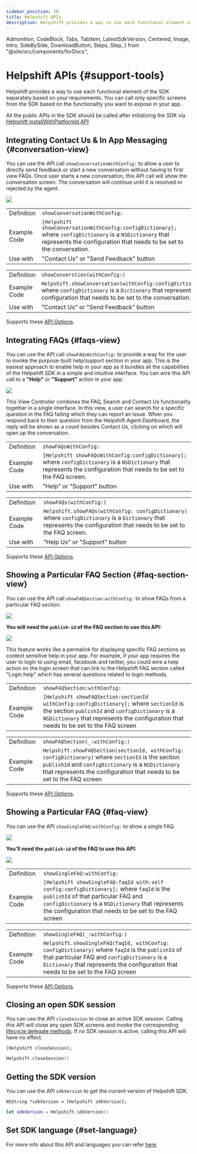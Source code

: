 ```yaml
---
sidebar_position: 20
title: Helpshift APIs
description: Helpshift provides a way to use each functional element of the SDK separately based on your requirements.
---
```


  Admonition,
  CodeBlock,
  Tabs,
  TabItem,
  LatestSdkVersion,
  Centered,
  Image,
  Intro,
  SideBySide,
  DownloadButton,
  Steps,
  Step,
} from "@site/src/components/forDocs";

# Helpshift APIs {#support-tools}

<Intro>

Helpshift provides a way to use each functional element of the SDK separately based on your requirements.
You can call only specific screens from the SDK based on the
functionality you want to expose in your app.

</Intro>

<Admonition type="info" title="Note">

All the public APIs in the SDK should be called after initializing the SDK via [Helpshift installWithPlatformId API](/sdkx_ios/getting-started#start-using)

</Admonition>

## Integrating Contact Us & In App Messaging {#conversation-view}

You can use the API call `showConversationWithConfig:` to allow a user to directly send feedback or start a new conversation without having to first view FAQs. Once user starts a new conversation, this API call will show the conversation screen. The conversation will continue until it is resolved or rejected by the agent.

<Centered width="major">

![](/static/books/sdkx_ios/Show-Conversation.png)

</Centered>

<Tabs>

<TabItem value="Objective-C Example" label="Objective-C Example">

|              |                                                                                                                                                                                                                                                                                                            |
| ------------ | ---------------------------------------------------------------------------------------------------------------------------------------------------------------------------------------------------------------------------------------------------------------------------------------------------------- |
| Definition   | <code>showConversationWithConfig:</code>                                                                                                                                                                                                                                                                  |
| Example Code | <code>[Helpshift showConversationWithConfig:configDictionary];</code> where <code>configDictionary</code> is a <code>NSDictionary</code> that represents the configuration that needs to be set to the conversation. |
| Use with     | "Contact Us" or "Send Feedback" button                                                                                                                                                                                                                                                                     |

</TabItem>
<TabItem value="Swift Example" label="Swift Example">

|              |                                                                                                                                                                                                                                                                                                         |
| ------------ | ------------------------------------------------------------------------------------------------------------------------------------------------------------------------------------------------------------------------------------------------------------------------------------------------------- |
| Definition   | <code>showConverstion(withConfig:)</code>                                                                                                                                                                                                                                                              |
| Example Code | <code>Helpshift.showConversation(withConfig:configDictionary)</code> where <code>configDictionary</code> is a <code>Dictionary</code> that represents the configuration that needs to be set to the conversation. |
| Use with     | "Contact Us" or "Send Feedback" button                                                                                                                                                                                                                                                                  |

</TabItem>

</Tabs>

Supports these [API Options](/sdkx_ios/sdk-configuration/).

## Integrating FAQs {#faqs-view}

You can use the API call `showFAQsWithConfig:` to provide a way for the user to invoke the purpose-built help/support section in your app. This is the easiest approach to enable help in your app as it bundles all the capabilities of the Helpshift SDK in a simple and intuitive interface. You can wire this API call to a **"Help"** or **"Support"** action in your app.

<Centered >

<Image src="/static/books/sdkx_ios/show_faqs.png" width="full" />

</Centered>

This View Controller combines the FAQ, Search and Contact Us functionality together in a single interface. In this view, a user can search for a specific question in the FAQ failing which they can report an issue. When you respond back to their question from the Helpshift Agent Dashboard, the reply will be shown as a count besides Contact Us, clicking on which will open up the conversation.

<Tabs>

<TabItem value="Objective-c Example" label="Objective-c Example">

|              |                                                                                                                                                                                                                                                                                                  |
| ------------ | ------------------------------------------------------------------------------------------------------------------------------------------------------------------------------------------------------------------------------------------------------------------------------------------------ |
| Definition   | <code>showFAQsWithConfig:</code>                                                                                                                                                                                                                                                                |
| Example Code | <code>[Helpshift showFAQsWithConfig:configDictionary];</code> where <code>configDictionary</code> is a <code>NSDictionary</code> that represents the configuration that needs to be set to the FAQ screen. |
| Use with     | "Help" or "Support" button                                                                                                                                                                                                                                                                       |

</TabItem>
<TabItem value="Swift Example" label="Swift Example">

|              |                                                                                                                                                                                                                                                                                                  |
| ------------ | ------------------------------------------------------------------------------------------------------------------------------------------------------------------------------------------------------------------------------------------------------------------------------------------------ |
| Definition   | <code>showFAQs(withConfig:)</code>                                                                                                                                                                                                                                                              |
| Example Code | <code>Helpshift.showFAQs(withConfig: configDictionary)</code> where <code>configDictionary</code> is a <code>Dictionary</code> that represents the configuration that needs to be set to the FAQ screen. |
| Use with     | "Help Us" or "Support" button                                                                                                                                                                                                                                                                    |

</TabItem>

</Tabs>

Supports these [API Options](/sdkx_ios/sdk-configuration/).

## Showing a Particular FAQ Section {#faq-section-view}

You can use the API call `showFAQSection:withConfig:` to show FAQs from a particular FAQ section.

<Centered >

<Image src="/static/books/sdkx_ios/show_section.png" width="full" />

</Centered>

**You will need the `publish-id` of the FAQ section to use this API:**

<Image src="/static/books/misc/section-publish-id.png" width="full" />

This feature works like a permalink for displaying specific FAQ sections as context sensitive help in your app. For example, if your app requires the user to login to using email, facebook and twitter, you could wire a help action on the login screen that can link to the Helpshift FAQ section called "Login help" which has several questions related to login methods.

<Tabs>

<TabItem value="Objective-c Example" label="Objective-c Example">

|              |                                                                                                                                                                                                                                                                                                                                                                                |
| ------------ | ------------------------------------------------------------------------------------------------------------------------------------------------------------------------------------------------------------------------------------------------------------------------------------------------------------------------------------------------------------------------------ |
| Definition   | <code>showFAQSection:withConfig:</code>                                                                                                                                                                                                                                                                                                                                       |
| Example Code | <code>[Helpshift showFAQSection:sectionId withConfig:configDictionary];</code> where <code>sectionId</code> is the section <code>publishId</code> and <code>configDictionary</code> is a <code>NSDictionary</code> that represents the configuration that needs to be set to the FAQ screen |

</TabItem>
<TabItem value="Swift Example" label="Swift Example">

|              |                                                                                                                                                                                                                                                                                                                                                                                  |
| ------------ | -------------------------------------------------------------------------------------------------------------------------------------------------------------------------------------------------------------------------------------------------------------------------------------------------------------------------------------------------------------------------------- |
| Definition   | <code>showFAQSection(_:withConfig:)</code>                                                                                                                                                                                                                                                                                                                                        |
| Example Code | <code>Helpshift.showFAQSection(sectionId, withConfig: configDictionary)</code> where <code>sectionId</code> is the section <code>publishId</code> and <code>configDictionary</code> is a <code>NSDictionary</code> that represents the configuration that needs to be set to the FAQ screen |

</TabItem>

</Tabs>

Supports these [API Options](/sdkx_ios/sdk-configuration/).

## Showing a Particular FAQ {#faq-view}

You can use the API `showSingleFAQ:withConfig:` to show a single FAQ.

<Centered >

<Image src="/static/books/sdkx_ios/show_single_faq.png" width="full" />

</Centered>

**You'll need the `publish-id` of the FAQ to use this API:**

<Image src="/static/books/misc/faq-publish-id.png" width="full" />

<Tabs>

<TabItem value="Objective-C Example" label="Objective-C Example">

|              |                                                                                                                                                                                                                                                                                                                                                                                      |
| ------------ | ------------------------------------------------------------------------------------------------------------------------------------------------------------------------------------------------------------------------------------------------------------------------------------------------------------------------------------------------------------------------------------ |
| Definition   | <code>showSingleFAQ:withConfig:</code>                                                                                                                                                                                                                                                                                                                                              |
| Example Code | <code>[Helpshift showSingleFAQ:faqId with:self config:configDictionary];</code> where <code>faqId</code> is the <code>publishId</code> of that particular FAQ and <code>configDictionary</code> is a <code>NSDictionary</code> that represents the configuration that needs to be set to the FAQ screen |

</TabItem>
<TabItem value="Swift Example" label="Swift Example">

|              |                                                                                                                                                                                                                                                                                                                                                                                      |
| ------------ | ------------------------------------------------------------------------------------------------------------------------------------------------------------------------------------------------------------------------------------------------------------------------------------------------------------------------------------------------------------------------------------ |
| Definition   | <code>showSingleFAQ(_:withConfig:)</code>                                                                                                                                                                                                                                                                                                                                             |
| Example Code | <code>Helpshift.showSingleFAQ(faqId, withConfig: configDictionary)</code> where <code>faqId</code> is the <code>publishId</code> of that particular FAQ and <code>configDictionary</code> is a <code>Dictionary</code> that represents the configuration that needs to be set to the FAQ screen |

</TabItem>

</Tabs>

Supports these [API Options](/sdkx_ios/sdk-configuration/).

## Closing an open SDK session

You can use the API `closeSession` to close an active SDK session. Calling this API will close any open SDK screens and invoke the corresponding [lifecycle delegate methods](/sdkx_ios/delegates/#session-delegates). If no SDK session is active, calling this API will have no effect.

<Tabs>
<TabItem value="Objective-C Example" label="Objective-C Example">

```objc
[Helpshift closeSession];
```

</TabItem>
<TabItem value="Swift Example" label="Swift Example">

```swift
Helpshift.closeSession()
```

</TabItem>
</Tabs>

## Getting the SDK version

You can use the API `sdkVersion` to get the current version of Helpshift SDK.

<Tabs>
<TabItem value="Objective-C Example" label="Objective-C Example">

```objc
NSString *sdkVersion = [Helpshift sdkVersion];
```

</TabItem>
<TabItem value="Swift Example" label="Swift Example">

```swift
let sdkVersion = Helpshift.sdkVersion()
```

</TabItem>
</Tabs>

## Set SDK language {#set-language}

For more info about this API and languages you can refer [here](/sdkx_ios/internationalization/).
